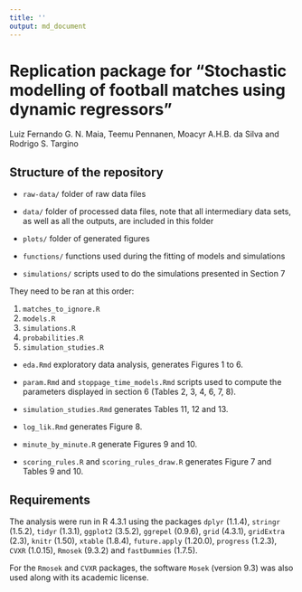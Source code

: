 ```yaml
---
title: ''
output: md_document
---
```


# Replication package for "Stochastic modelling of football matches using dynamic regressors"

Luiz Fernando G. N. Maia, Teemu Pennanen, Moacyr A.H.B. da Silva and Rodrigo S. Targino


## Structure of the repository

+ `raw-data/` folder of raw data files

+ `data/` folder of processed data files, note that all intermediary data sets, as well as all the outputs, are included in this folder

+ `plots/` folder of generated figures

+ `functions/` functions used during the fitting of models and simulations

+ `simulations/` scripts used to do the simulations presented in Section 7

They need to be ran at this order:
  
1) `matches_to_ignore.R`
2) `models.R`
3) `simulations.R`
4) `probabilities.R`
5) `simulation_studies.R`

+ `eda.Rmd` exploratory data analysis, generates Figures 1 to 6.

+ `param.Rmd` and `stoppage_time_models.Rmd` scripts used to compute the parameters displayed in section 6 (Tables 2, 3, 4, 6, 7, 8).
  
+ `simulation_studies.Rmd` generates Tables 11, 12 and 13.
  
+ `log_lik.Rmd` generates Figure 8.

+ `minute_by_minute.R` generate Figures 9 and 10.

+ `scoring_rules.R` and `scoring_rules_draw.R` generates Figure 7 and Tables 9 and 10.


## Requirements

The analysis were run in R 4.3.1 using the packages `dplyr` (1.1.4), `stringr` (1.5.2), `tidyr` (1.3.1),
`ggplot2` (3.5.2), `ggrepel` (0.9.6), `grid` (4.3.1), `gridExtra` (2.3), `knitr` (1.50), `xtable` (1.8.4),
`future.apply` (1.20.0), `progress` (1.2.3), `CVXR` (1.0.15), `Rmosek` (9.3.2) and `fastDummies` (1.7.5).

For the `Rmosek` and `CVXR` packages, the software `Mosek` (version 9.3) was also used along with its academic license.






